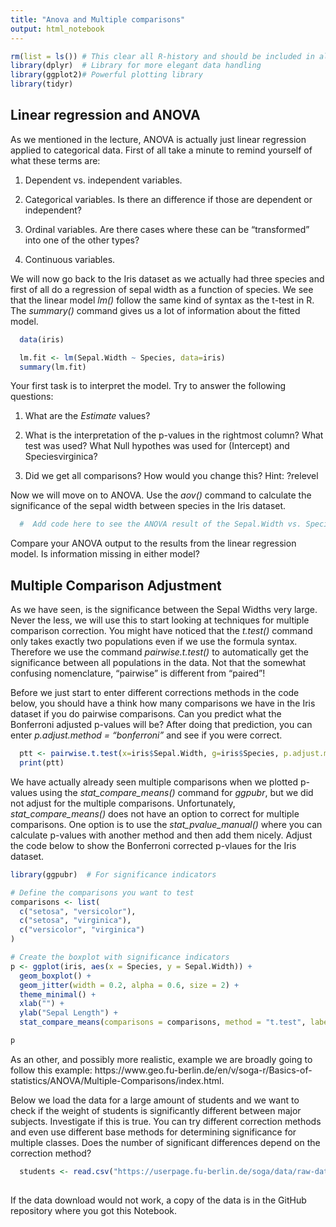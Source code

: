 ---
title: "Anova and Multiple comparisons"
output: html_notebook
---

```{r import libraries, echo = FALSE, message=FALSE}
rm(list = ls()) # This clear all R-history and should be included in all code
library(dplyr)  # Library for more elegant data handling
library(ggplot2)# Powerful plotting library
library(tidyr)
```

## Linear regression and ANOVA

As we mentioned in the lecture, ANOVA is actually just linear regression applied to categorical data. First of all take a minute to remind yourself of what these terms are:

1. Dependent vs. independent variables.

2. Categorical variables. Is there an difference if those are dependent or independent?

3. Ordinal variables. Are there cases where these can be "transformed" into one of the other types?

4. Continuous variables.

We will now go back to the Iris dataset as we actually had three species and first of all do a regression of sepal width as a function of species. We see that the linear model *lm()* follow the same kind of syntax as the t-test in R. The *summary()* command gives us a lot of information about the fitted model.
```{r iris data, echo = TRUE, message=TRUE}
  data(iris)

  lm.fit <- lm(Sepal.Width ~ Species, data=iris)
  summary(lm.fit)
```

Your first task is to interpret the model. Try to answer the following questions:

1. What are the *Estimate* values?

2. What is the interpretation of the p-values in the rightmost column? What test was used? What Null hypothes was used for (Intercept) and Speciesvirginica?

3. Did we get all comparisons? How would you change this? Hint: ?relevel

Now we will move on to ANOVA. Use the *aov()* command to calculate the significance of the sepal width between species in the Iris dataset.

```{r iris data ANOVA, echo = TRUE, message=TRUE}
  #  Add code here to see the ANOVA result of the Sepal.Width vs. Species
```

Compare your ANOVA output to the results from the linear regression model. Is information missing in either model? 

## Multiple Comparison Adjustment

As we have seen, is the significance between the Sepal Widths very large. Never the less, we will use this to start looking at techniques for multiple comparison correction. You might have noticed that the *t.test()* command only takes exactly two populations even if we use the formula syntax. Therefore we use the command *pairwise.t.test()* to automatically get the significance between all populations in the data. Not that the somewhat confusing nomenclature, "pairwise" is different from "paired"!

Before we just start to enter different corrections methods in the code below, you should have a think how many comparisons we have in the Iris dataset if you do pairwise comparisons. Can you predict what the Bonferroni adjusted p-values will be? After doing that prediction, you can enter *p.adjust.method = "bonferroni"* and see if you were correct.

```{r pairwise, echo = TRUE, message=TRUE}
  ptt <- pairwise.t.test(x=iris$Sepal.Width, g=iris$Species, p.adjust.method = "none", pool.sd = FALSE)
  print(ptt)
```

We have actually already seen multiple comparisons when we plotted p-values using the *stat_compare_means()* command for *ggpubr*, but we did not adjust for the multiple comparisons. Unfortunately, *stat_compare_means()* does not have an option to correct for multiple comparisons. One option is to use the *stat_pvalue_manual()* where you can calculate p-values with another method and then add them nicely. Adjust the code below to show the Bonferroni corrected p-vlaues for the Iris dataset.

```{r plot_sign, echo=TRUE}
library(ggpubr)  # For significance indicators

# Define the comparisons you want to test
comparisons <- list(
  c("setosa", "versicolor"), 
  c("setosa", "virginica"), 
  c("versicolor", "virginica")
)

# Create the boxplot with significance indicators
p <- ggplot(iris, aes(x = Species, y = Sepal.Width)) + 
  geom_boxplot() +  
  geom_jitter(width = 0.2, alpha = 0.6, size = 2) +  
  theme_minimal() +  
  xlab("") +  
  ylab("Sepal Length") +  
  stat_compare_means(comparisons = comparisons, method = "t.test", label = "p.format")  # Add significance brackets

p

```

As an other, and possibly more realistic, example we are broadly going to follow this example: https://www.geo.fu-berlin.de/en/v/soga-r/Basics-of-statistics/ANOVA/Multiple-Comparisons/index.html. 

Below we load the data for a large amount of students and we want to check if the weight of students is significantly different between major subjects. Investigate if this is true. You can try different correction methods and even use different base methods for determining significance for multiple classes. Does the number of significant differences depend on the correction method?

```{r student code, echo = TRUE, message=TRUE}
  students <- read.csv("https://userpage.fu-berlin.de/soga/data/raw-data/students.csv")
  
```

If the data download would not work, a copy of the data is in the GitHub repository where you got this Notebook.
